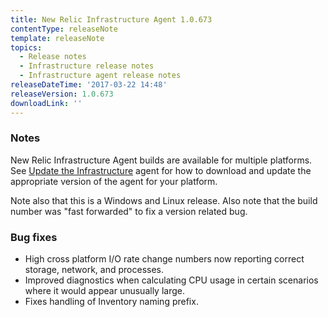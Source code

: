 ```yaml
---
title: New Relic Infrastructure Agent 1.0.673
contentType: releaseNote
template: releaseNote
topics:
  - Release notes
  - Infrastructure release notes
  - Infrastructure agent release notes
releaseDateTime: '2017-03-22 14:48'
releaseVersion: 1.0.673
downloadLink: ''
---
```


### Notes

New Relic Infrastructure Agent builds are available for multiple platforms. See [Update the Infrastructure](https://docs.newrelic.com/docs/infrastructure/new-relic-infrastructure/installation/update-infrastructure-agent) agent for how to download and update the appropriate version of the agent for your platform.

Note also that this is a Windows and Linux release. Also note that the build number was "fast forwarded" to fix a version related bug.

### Bug fixes

* High cross platform I/O rate change numbers now reporting correct storage, network, and processes.
* Improved diagnostics when calculating CPU usage in certain scenarios where it would appear unusually large.
* Fixes handling of Inventory naming prefix.
